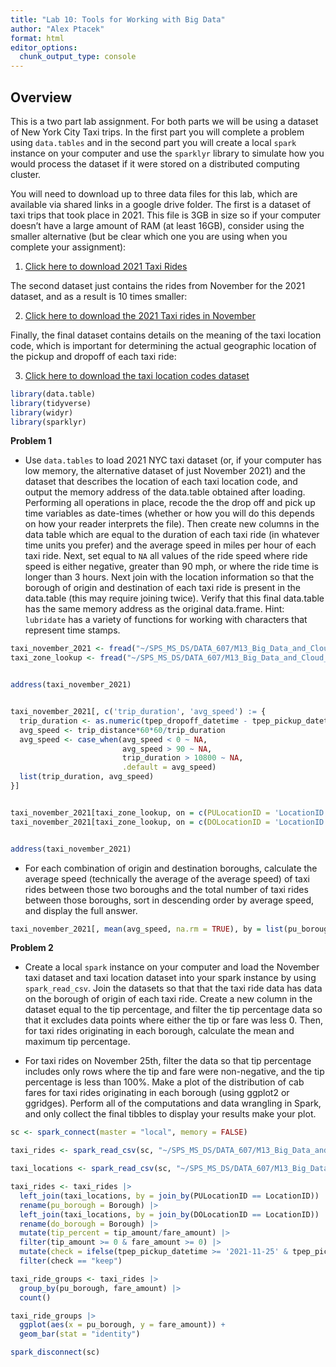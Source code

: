 ```yaml
---
title: "Lab 10: Tools for Working with Big Data"
author: "Alex Ptacek"
format: html
editor_options: 
  chunk_output_type: console
---
```




## Overview

This is a two part lab assignment. For both parts we will be using a dataset of New York City Taxi trips. In the first part you will complete a problem using `data.tables`
and in the second part you will create a local `spark` instance on your computer and use the `sparklyr` library to simulate how you would process the dataset if it were stored
on a distributed computing cluster. 

You will need to download up to three data files for this lab, which are available via shared links in a google drive folder. The first is a dataset of taxi trips that took
place in 2021. This file is 3GB in size so if your computer doesn't have a large amount of RAM (at least 16GB), consider using the smaller alternative (but be clear which one you
are using when you complete your assignment): 

1. [Click here to download 2021 Taxi Rides](https://drive.google.com/file/d/1GtQFjgJbm9aaCUbO6EacrToySrzxb2SS/view?usp=drive_link)

The second dataset just contains the rides from November for the 2021 dataset, and as a result is 10 times smaller:

2. [Click here to download the 2021 Taxi rides in November](https://drive.google.com/file/d/16_rRGea7X_v7o6OmBsoCsvwp2cZujnoy/view?usp=sharing)

Finally, the final dataset contains details on the meaning of the taxi location code, which is important for determining the actual geographic location of the pickup and dropoff
of each taxi ride:

3. [Click here to download the taxi location codes dataset](https://drive.google.com/file/d/1BjHkT3fJv7cdLvuD0H04RYvvWyeYOwDD/view?usp=drive_link)

```r
library(data.table)
library(tidyverse)
library(widyr)
library(sparklyr)
```


**Problem 1**

- Use `data.tables` to load 2021 NYC taxi dataset (or, if your computer has low memory, the alternative dataset of just November 2021) and the dataset that describes the location of each taxi location code, and output the memory address of the data.table obtained after loading. Performing all operations in place, recode the the drop off and pick up time variables as 
date-times (whether or how you will do this depends on how your reader interprets the file). Then create new columns 
in the data table which are equal to the duration of each taxi ride (in whatever time units you prefer) and the average speed in miles per hour of each taxi ride. Next, set equal to `NA` all
values of the ride speed where ride speed is either negative, greater than 90 mph, or where the ride time is longer than 3 hours. 
Next join with the location information
so that the borough of origin and destination of each taxi ride is present in the data.table (this may require joining twice). Verify that this final data.table has the same memory address
as the original data.frame. Hint: `lubridate` has a variety of functions for working with characters that represent time stamps.

```r
taxi_november_2021 <- fread("~/SPS_MS_DS/DATA_607/M13_Big_Data_and_Cloud_Computing/10_Lab_Big_Data/taxi_november_2021.csv")
taxi_zone_lookup <- fread("~/SPS_MS_DS/DATA_607/M13_Big_Data_and_Cloud_Computing/10_Lab_Big_Data/taxi_zone_lookup.csv")


address(taxi_november_2021)


taxi_november_2021[, c('trip_duration', 'avg_speed') := {
  trip_duration <- as.numeric(tpep_dropoff_datetime - tpep_pickup_datetime)
  avg_speed <- trip_distance*60*60/trip_duration
  avg_speed <- case_when(avg_speed < 0 ~ NA,
                         avg_speed > 90 ~ NA,
                         trip_duration > 10800 ~ NA,
                         .default = avg_speed)
  list(trip_duration, avg_speed)
}]


taxi_november_2021[taxi_zone_lookup, on = c(PULocationID = 'LocationID'), pu_borough := Borough]
taxi_november_2021[taxi_zone_lookup, on = c(DOLocationID = 'LocationID'), do_borough := Borough]


address(taxi_november_2021)
```


- For each combination of origin and destination boroughs, calculate the average speed (technically the average
of the average speed) of taxi rides between those two boroughs and the total number of taxi rides between those boroughs, sort in descending order by average speed, and display the full answer.

```r
taxi_november_2021[, mean(avg_speed, na.rm = TRUE), by = list(pu_borough, do_borough)]
```



**Problem 2**

- Create a local `spark` instance on your computer and load the November taxi dataset and taxi location dataset into your spark instance by using `spark_read_csv`. Join the datasets so that that the taxi ride data has data on 
the borough of origin of each taxi ride. Create a new column in the dataset equal to the tip percentage, and filter the tip percentage data so that it excludes data points where either
the tip or fare was less 0. Then, for taxi rides originating in each borough, calculate the mean and maximum
tip percentage. 

- For taxi rides on November 25th, filter the data so that tip percentage includes only rows where the tip and fare were non-negative, and the tip percentage is less than 100\%. Make a plot of the distribution of cab fares for taxi rides originating in each borough (using ggplot2 or ggridges). Perform all of the computations and data wrangling in Spark, and only collect the final tibbles to display your results make your plot.

```r
sc <- spark_connect(master = "local", memory = FALSE)

taxi_rides <- spark_read_csv(sc, "~/SPS_MS_DS/DATA_607/M13_Big_Data_and_Cloud_Computing/10_Lab_Big_Data/taxi_november_2021.csv")

taxi_locations <- spark_read_csv(sc, "~/SPS_MS_DS/DATA_607/M13_Big_Data_and_Cloud_Computing/10_Lab_Big_Data/taxi_zone_lookup.csv")

taxi_rides <- taxi_rides |> 
  left_join(taxi_locations, by = join_by(PULocationID == LocationID)) |> 
  rename(pu_borough = Borough) |> 
  left_join(taxi_locations, by = join_by(DOLocationID == LocationID)) |> 
  rename(do_borough = Borough) |> 
  mutate(tip_percent = tip_amount/fare_amount) |> 
  filter(tip_amount >= 0 & fare_amount >= 0) |> 
  mutate(check = ifelse(tpep_pickup_datetime >= '2021-11-25' & tpep_pickup_datetime < '2021-11-26' & tip_amount < 0 & fare_amount < 0 & tip_percent >= 1, "remove", "keep")) |> 
  filter(check == "keep")

taxi_ride_groups <- taxi_rides |> 
  group_by(pu_borough, fare_amount) |> 
  count()

taxi_ride_groups |> 
  ggplot(aes(x = pu_borough, y = fare_amount)) + 
  geom_bar(stat = "identity")

spark_disconnect(sc)
```








